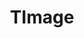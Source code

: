 ---
title: 'TImage'
description: 'O `TImage` é um componente utilizado para a exibição de imagens ou ícones na interface de usuário (derivado da classe `TElement`).'
---